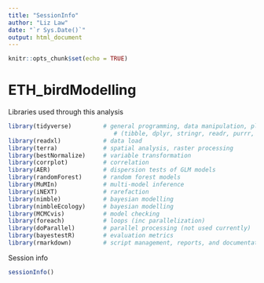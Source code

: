 ```yaml
---
title: "SessionInfo"
author: "Liz Law"
date: "`r Sys.Date()`"
output: html_document
---
```


```r
knitr::opts_chunk$set(echo = TRUE)
```

# ETH_birdModelling

Libraries used through this analysis
```r
library(tidyverse)         # general programming, data manipulation, plotting 
                              # (tibble, dplyr, stringr, readr, purrr, ggplot)
library(readxl)            # data load 
library(terra)             # spatial analysis, raster processing
library(bestNormalize)     # variable transformation 
library(corrplot)          # correlation 
library(AER)               # dispersion tests of GLM models
library(randomForest)      # random forest models
library(MuMIn)             # multi-model inference
library(iNEXT)             # rarefaction 
library(nimble)            # bayesian modelling
library(nimbleEcology)     # bayesian modelling
library(MCMCvis)           # model checking
library(foreach)           # loops (inc parallelization)
library(doParallel)        # parallel processing (not used currently)
library(bayestestR)        # evaluation metrics
library(rmarkdown)         # script management, reports, and documentation
```

Session info
```r
sessionInfo()
```

